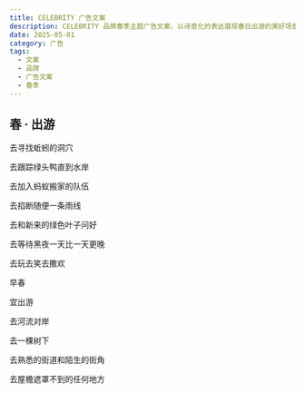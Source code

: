```yaml
---
title: CELEBRITY 广告文案
description: CELEBRITY 品牌春季主题广告文案，以诗意化的表达展现春日出游的美好场景
date: 2025-05-01
category: 广告
tags:
  - 文案
  - 品牌
  - 广告文案
  - 春季
---
```


## 春 · 出游

去寻找蚯蚓的洞穴

去跟踪绿头鸭直到水岸

去加入蚂蚁搬家的队伍

去掐断随便一条雨线

去和新来的绿色叶子问好

去等待黑夜一天比一天更晚

去玩去笑去撒欢

早春

宜出游

去河流对岸

去一棵树下

去熟悉的街道和陌生的街角

去屋檐遮罩不到的任何地方